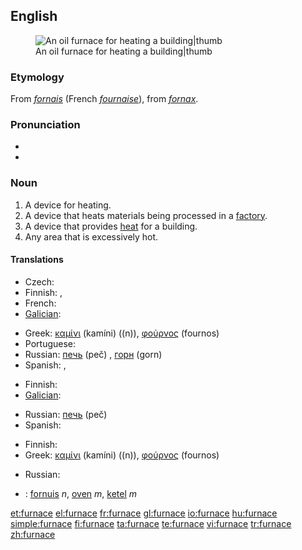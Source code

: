 ==English==
[[Image:Home_oil_furnace.jpg|An oil furnace for heating a building|thumb]]

===Etymology===
From {{etyl|fro}} ''[[fornais]]'' (French ''[[fournaise]]''), from {{etyl|la}} ''[[fornax]]''.

===Pronunciation===
* {{IPA|/ˈfɜːnɪs/}}
* {{audio|en-us-furnace.ogg|Audio (US)}}

===Noun===
{{en-noun}}

# A device for heating.
# A device that heats materials being processed in a [[factory]].
# A device that provides [[heat]] for a building.
# Any area that is excessively hot.

====Translations====
{{trans-see|device for heating: [[oven]]}}

{{trans-top|device for heating in a factory, melting metals, etc}}
* Czech: {{t-|cs|pec|f}}
* Finnish: {{t-|fi|sulatusuuni}}, {{t+|fi|ahjo}}
* French: {{t+|fr|four|m}}
* [[Galician]]: {{t+|gl|forno|xs=Galician}} {{m}}
{{trans-mid}}
* Greek: [[καμίνι]] (kamíni) ((n)), [[φούρνος]] (fournos) {{m}}
* Portuguese: {{t+|pt|forno|m}}
* Russian: [[печь]] (peč) {{f}}, [[горн]] (gorn) {{m}}
* Spanish: {{t+|es|horno|m}}, {{t+|es|caldera|f}}
{{trans-bottom}}

{{trans-top|device for heating a building}}
* Finnish: {{t+|fi|uuni}}
* [[Galician]]: {{t+|gl|calefacción|xs=Galician}} {{f}}
{{trans-mid}}
* Russian: [[печь]] (peč) {{f}}
* Spanish: {{t-|es|calefacción|f}}
{{trans-bottom}}

{{trans-top|hot area}}
* Finnish: {{t+|fi|uuni}}
* Greek: [[καμίνι]] (kamíni) ((n)), [[φούρνος]] (fournos) {{m}}
{{trans-mid}}
* Russian: {{t+|ru|топка|f|tr=tópka|sc=Cyrl}}
{{trans-bottom}}

{{checktrans-top}}
* {{ttbc|Dutch}}: [[fornuis]] ''n'', [[oven]] ''m'', [[ketel]] ''m''
{{trans-bottom}}

[[et:furnace]]
[[el:furnace]]
[[fr:furnace]]
[[gl:furnace]]
[[io:furnace]]
[[hu:furnace]]
[[simple:furnace]]
[[fi:furnace]]
[[ta:furnace]]
[[te:furnace]]
[[vi:furnace]]
[[tr:furnace]]
[[zh:furnace]]